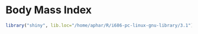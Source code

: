 Body Mass Index
========================================================

```r
library("shiny", lib.loc="/home/aphar/R/i686-pc-linux-gnu-library/3.1")

```

